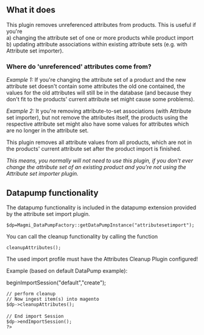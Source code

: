 == What it does ==
This plugin removes unreferenced attributes from products. This is useful if you're<br/>
a) changing the attribute set of one or more products while product import
b) updating attribute associations within existing attribute sets (e.g. with Attribute set importer).

=== Where do 'unreferenced' attributes come from? ===
''Example 1:''
If you're changing the attribute set of a product and the new attribute set doesn't contain some attributes the old one contained, the values for the old attributes will still be in the database (and because they don't fit to the products' current attribute set might cause some problems).

''Example 2:''
It you're removing attribute-to-set associations (with Attribute set importer), but not remove the attributes itself, the products using the respective attribute set might also have some values for attributes which are no longer in the attribute set.

This plugin removes all attribute values from all products, which are not in the products' current attribute set after the product import is finished.

''This means, you normally will not need to use this plugin, if you don't ever change the attribute set of an existing product and you're not using the Attribute set importer plugin.''

== Datapump functionality ==
The datapump functionality is included in the datapump extension provided by the attribute set import plugin.
 $dp=Magmi_DataPumpFactory::getDataPumpInstance("attributesetimport");
 
You can call the cleanup functionality by calling the function
 cleanupAttributes();

The used import profile must have the Attributes Cleanup Plugin configured!

Example (based on default DataPump example):
 <?php
 // assuming that your script file is located in magmi/integration/scripts/somedirectory/myscript.php,
 // include "magmi_defs.php" , once done, you will be able to use any magmi includes without specific path.
 require_once("../../../inc/magmi_defs.php");
 //Datapump include
 require_once("magmi_datapump.php");
 
 // Difference to "normal" datapump!!! Create an Attribute Set import Datapump using Magmi_DatapumpFactory
 $dp=Magmi_DataPumpFactory::getDataPumpInstance("attributesetimport");
 
 // Begin import session with a profile & running mode, here profile is "default" & running mode is "create".
 // Available modes: "create" creates and updates items, "update" updates only, "xcreate creates only.
 // Important: for values other than "default" profile has to be an existing magmi profile (profile must have cleanup plugin configured!)
 $dp->beginImportSession("default","create");
 
 // perform cleanup
 // Now ingest item(s) into magento
 $dp->cleanupAttributes();
 
 // End import Session
 $dp->endImportSession();
 ?>